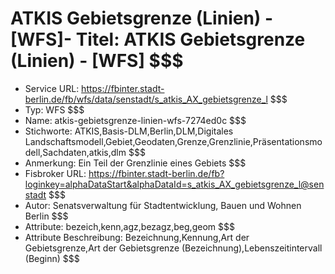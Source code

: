 # ATKIS Gebietsgrenze (Linien) - [WFS]- Titel: ATKIS Gebietsgrenze (Linien) - [WFS] $$$
- Service URL: https://fbinter.stadt-berlin.de/fb/wfs/data/senstadt/s_atkis_AX_gebietsgrenze_l $$$
- Typ: WFS $$$
- Name: atkis-gebietsgrenze-linien-wfs-7274ed0c $$$
- Stichworte: ATKIS,Basis-DLM,Berlin,DLM,Digitales Landschaftsmodell,Gebiet,Geodaten,Grenze,Grenzlinie,Präsentationsmodell,Sachdaten,atkis,dlm $$$
- Anmerkung: Ein Teil der Grenzlinie eines Gebiets $$$
- Fisbroker URL: https://fbinter.stadt-berlin.de/fb?loginkey=alphaDataStart&alphaDataId=s_atkis_AX_gebietsgrenze_l@senstadt $$$
- Autor: Senatsverwaltung für Stadtentwicklung, Bauen und Wohnen Berlin $$$
- Attribute: bezeich,kenn,agz,bezagz,beg,geom $$$
- Attribute Beschreibung: Bezeichnung,Kennung,Art der Gebietsgrenze,Art der Gebietsgrenze (Bezeichnung),Lebenszeitintervall (Beginn) $$$
